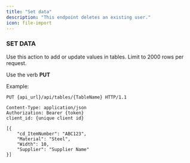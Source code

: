 ```yaml
---
title: "Set data"
description: "This endpoint deletes an existing user."
icon: file-import
---
```


### SET DATA

Use this action to add or update values in tables. Limit to 
2000 rows per request.

Use the verb **PUT**

Example:

~~~~
PUT {api_url}/api/tables/{TableName} HTTP/1.1

Content-Type: application/json
Authorization: Bearer {token}
client_id: {unique client id}

[{
    "cd_ItemNumber": "ABC123",
    "Material": "Steel",
    "Width": 10,
    "Supplier": "Supplier Name"
}]
